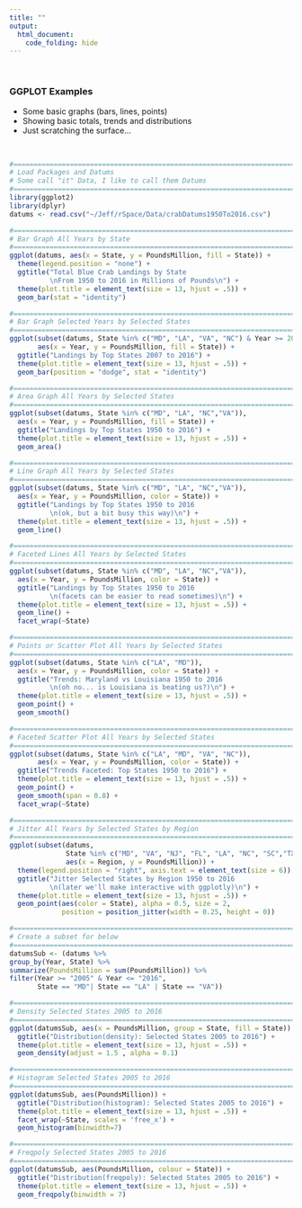 ```yaml
---
title: ""
output:  
  html_document:
    code_folding: hide
---
```


<br>

### GGPLOT Examples
* Some basic graphs (bars, lines, points)
* Showing basic totals, trends and distributions
* Just scratching the surface...

<br>

```r
#===============================================================================
# Load Packages and Datums
# Some call "it" Data, I like to call them Datums
#=============================================================================80
library(ggplot2)
library(dplyr)
datums <- read.csv("~/Jeff/rSpace/Data/crabDatums1950To2016.csv")
```


```r
#===============================================================================
# Bar Graph All Years by State
#=============================================================================80
ggplot(datums, aes(x = State, y = PoundsMillion, fill = State)) +
  theme(legend.position = "none") +
  ggtitle("Total Blue Crab Landings by State
          \nFrom 1950 to 2016 in Millions of Pounds\n") +
  theme(plot.title = element_text(size = 13, hjust = .5)) +
  geom_bar(stat = "identity")
```


```r
#===============================================================================
# Bar Graph Selected Years by Selected States
#=============================================================================80
ggplot(subset(datums, State %in% c("MD", "LA", "VA", "NC") & Year >= 2007),
       aes(x = Year, y = PoundsMillion, fill = State)) +
  ggtitle("Landings by Top States 2007 to 2016") +
  theme(plot.title = element_text(size = 13, hjust = .5)) +
  geom_bar(position = "dodge", stat = "identity")
```


```r
#===============================================================================
# Area Graph All Years by Selected States
#=============================================================================80
ggplot(subset(datums, State %in% c("MD", "LA", "NC","VA")),
  aes(x = Year, y = PoundsMillion, fill = State)) +
  ggtitle("Landings by Top States 1950 to 2016") +
  theme(plot.title = element_text(size = 13, hjust = .5)) +
  geom_area()
```


```r
#===============================================================================
# Line Graph All Years by Selected States
#=============================================================================80
ggplot(subset(datums, State %in% c("MD", "LA", "NC","VA")),
  aes(x = Year, y = PoundsMillion, color = State)) +
  ggtitle("Landings by Top States 1950 to 2016
          \n(ok, but a bit busy this way)\n") +
  theme(plot.title = element_text(size = 13, hjust = .5)) +
  geom_line()
```


```r
#===============================================================================
# Faceted Lines All Years by Selected States
#=============================================================================80
ggplot(subset(datums, State %in% c("MD", "LA", "NC","VA")),
  aes(x = Year, y = PoundsMillion, color = State)) +
  ggtitle("Landings by Top States 1950 to 2016
          \n(facets can be easier to read sometimes)\n") +
  theme(plot.title = element_text(size = 13, hjust = .5)) +
  geom_line() +
  facet_wrap(~State)
```


```r
#===============================================================================
# Points or Scatter Plot All Years by Selected States
#=============================================================================80
ggplot(subset(datums, State %in% c("LA", "MD")),
  aes(x = Year, y = PoundsMillion, color = State)) +
  ggtitle("Trends: Maryland vs Louisiana 1950 to 2016
          \n(oh no... is Louisiana is beating us?)\n") +
  theme(plot.title = element_text(size = 13, hjust = .5)) +
  geom_point() +
  geom_smooth()
```


```r
#===============================================================================
# Faceted Scatter Plot All Years by Selected States
#=============================================================================80
ggplot(subset(datums, State %in% c("LA", "MD", "VA", "NC")),
       aes(x = Year, y = PoundsMillion, color = State)) +
  ggtitle("Trends Faceted: Top States 1950 to 2016") +
  theme(plot.title = element_text(size = 13, hjust = .5)) +
  geom_point() +
  geom_smooth(span = 0.8) +
  facet_wrap(~State)
```


```r
#===============================================================================
# Jitter All Years by Selected States by Region
#=============================================================================80
ggplot(subset(datums,
              State %in% c("MD", "VA", "NJ", "FL", "LA", "NC", "SC","TX")),
              aes(x = Region, y = PoundsMillion)) +
  theme(legend.position = "right", axis.text = element_text(size = 6)) +
  ggtitle("Jitter Selected States by Region 1950 to 2016
          \n(later we'll make interactive with ggplotly)\n") +
  theme(plot.title = element_text(size = 13, hjust = .5)) +
  geom_point(aes(color = State), alpha = 0.5, size = 2,
             position = position_jitter(width = 0.25, height = 0))
```


```r
#===============================================================================
# Create a subset for below
#=============================================================================80
datumsSub <- (datums %>%
group_by(Year, State) %>%
summarize(PoundsMillion = sum(PoundsMillion)) %>%
filter(Year >= "2005" & Year <= "2016",
       State == "MD"| State == "LA" | State == "VA"))
```


```r
#===============================================================================
# Density Selected States 2005 to 2016
#=============================================================================80
ggplot(datumsSub, aes(x = PoundsMillion, group = State, fill = State)) +
  ggtitle("Distribution(density): Selected States 2005 to 2016") +
  theme(plot.title = element_text(size = 13, hjust = .5)) +
  geom_density(adjust = 1.5 , alpha = 0.1)
```


```r
#===============================================================================
# Histogram Selected States 2005 to 2016
#=============================================================================80
ggplot(datumsSub, aes(PoundsMillion)) +
  ggtitle("Distribution(histogram): Selected States 2005 to 2016") +
  theme(plot.title = element_text(size = 13, hjust = .5)) +
  facet_wrap(~State, scales = 'free_x') +
  geom_histogram(binwidth=7)
```


```r
#===============================================================================
# Freqpoly Selected States 2005 to 2016
#=============================================================================80
ggplot(datumsSub, aes(PoundsMillion, colour = State)) +
  ggtitle("Distribution(freqpoly): Selected States 2005 to 2016") +
  theme(plot.title = element_text(size = 13, hjust = .5)) +
  geom_freqpoly(binwidth = 7)
```


<br>
<br>
